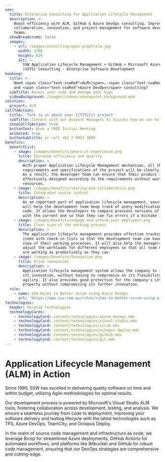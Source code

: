 ```yaml
---
seo:
  title: Enterprise Consulting for Application Lifecycle Management
  description: >-
    Boost efficiency with ALM, GitHub & Azure DevOps consulting. Improve
    collaboration, innovation, and project management for software development
    teams.
  showBreadcrumb: false
  images:
    - url: /images/consulting/open-graph/alm.jpg
      width: 1200
      height: 629
      alt: >-
        SSW Application Lifecycle Management + GitHub + Microsoft Azure DevOps
        (VSTS) Consulting - Enterprise Software Development
booking:
  title: >-
    Need <span class="text-sswRed">ALM</span>, <span class="text-sswRed">GitHub,
    and <span class="text-sswRed">Azure DevOps</span> consulting?
  subTitle: Access your code and manage your bugs
  videoBackground: /images/videos/sharepoint_background.mp4
solution:
  project: ALM
callToAction:
  title: 'Talk to us about your {{TITLE}} project'
  subTitle: Connect with our Account Managers to discuss how we can help.
  showCallToAction: true
  buttonText: Book a FREE Initial Meeting
  animated: true
  buttonSubtitle: or call +61 2 9953 3000
benefits:
  benefitList:
    - image: /images/benefits/years-of-experience.png
      title: Increase efficiency and quality
      description: >
        With proper Application Lifecycle Management mechanisms, all the
        requirements and specifications of the project will be clearly defined.
        As a result, the developer team can ensure that their product is
        effectively designed according to the requirements without wasting extra
        resources.
    - image: /images/benefits/sharing-and-collaboration.png
      title: Integrated source control
      description: >
        As an important part of application lifecycle management, source control
        will help the development team keep track of every modification to the
        code. It allows the developers to compare previous versions of the code
        with the current one so that they can fix errors if a mistake is made.
    - image: /images/benefits/engage-and-inform-your-employees.png
      title: Clear view of the working process
      description: >
        The application lifecycle management provides effective tracking of work
        items with check-in lists so that the development team can have a clear
        view of their working processes. It will also help the managers to
        adjust the workloads for different employees so that all team members
        are working as productively as they can.
    - image: /images/benefits/Innovation.png
      title: Drive innovation
      description: >
        Application lifecycle management system allows the company to increase
        its innovation, without having to compromise on its flexibility or
        agility. It also provides good protection for the company's intellectual
        property without compromising its further innovation.
  rule:
    - name: SSW Rules to Better Scrum using Azure DevOps
      url: 'https://www.ssw.com.au/rules/rules-to-better-scrum-using-azure-devops'
technologies:
  header: Related Technologies
  technologyCards:
    - technologyCard: content/technologies/azure-devops.mdx
    - technologyCard: content/technologies/visual-studio.mdx
    - technologyCard: content/technologies/scrum.mdx
    - technologyCard: content/technologies/octopus-deploy.mdx
    - technologyCard: content/technologies/github.mdx
    - technologyCard: content/technologies/git.mdx
---
```


# **Application Lifecycle Management (ALM)** in Action

Since 1990, SSW has excelled in delivering quality software on time and within budget, utilizing Agile methodologies for optimal results.

Our development process is powered by Microsoft's Visual Studio ALM tools, fostering collaboration across development, testing, and analysis. We ensure a seamless journey from code to deployment, improving your software delivery and testing lifecycle with the latest technologies such as TFS, Azure DevOps, TeamCity, and Octopus Deploy.

In the realm of source code management and infrastructure as code, we leverage Bicep for streamlined Azure deployments, GitHub Actions for automated workflows, and platforms like Bitbucket and GitHub for robust code management, ensuring that our DevOps strategies are comprehensive and cutting-edge.
